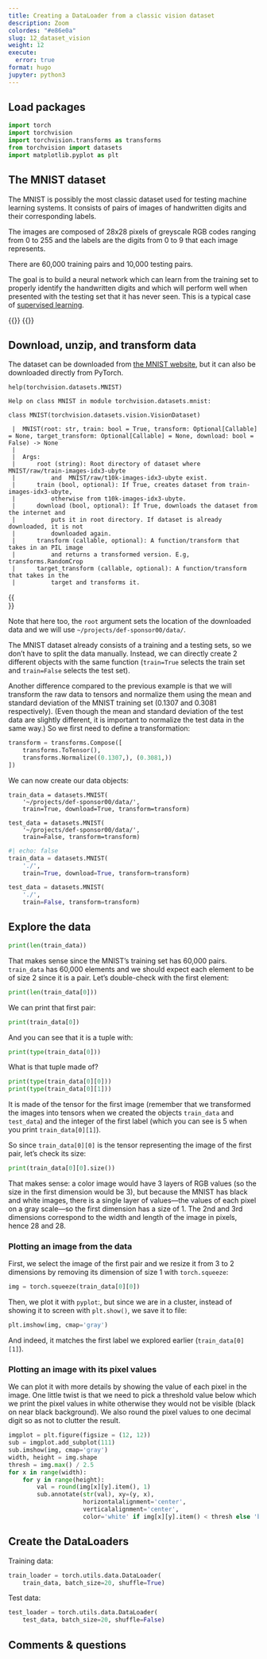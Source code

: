 ```yaml
---
title: Creating a DataLoader from a classic vision dataset
description: Zoom
colordes: "#e86e0a"
slug: 12_dataset_vision
weight: 12
execute:
  error: true
format: hugo
jupyter: python3
---
```


## Load packages

```python
import torch
import torchvision
import torchvision.transforms as transforms
from torchvision import datasets
import matplotlib.pyplot as plt
```

## The MNIST dataset

The MNIST is possibly the most classic dataset used for testing machine learning systems. It consists of pairs of images of handwritten digits and their corresponding labels.

The images are composed of 28x28 pixels of greyscale RGB codes ranging from 0 to 255 and the labels are the digits from 0 to 9 that each image represents.

There are 60,000 training pairs and 10,000 testing pairs.

The goal is to build a neural network which can learn from the training set to properly identify the handwritten digits and which will perform well when presented with the testing set that it has never seen. This is a typical case of [supervised learning](https://en.wikipedia.org/wiki/Supervised_learning).

{{<imgbshadow src="/img/mnist_nn.png" margin="5rem" title="" width="85%" line-height="0rem">}}
{{</imgbshadow>}}

## Download, unzip, and transform data

The dataset can be downloaded from [the MNIST website](http://yann.lecun.com/exdb/mnist/), but it can also be downloaded directly from PyTorch.

```.python
help(torchvision.datasets.MNIST)
```
```
Help on class MNIST in module torchvision.datasets.mnist:

class MNIST(torchvision.datasets.vision.VisionDataset)

 |  MNIST(root: str, train: bool = True, transform: Optional[Callable] = None, target_transform: Optional[Callable] = None, download: bool = False) -> None
 |
 |  Args:
 |      root (string): Root directory of dataset where MNIST/raw/train-images-idx3-ubyte
 |          and  MNIST/raw/t10k-images-idx3-ubyte exist.
 |      train (bool, optional): If True, creates dataset from train-images-idx3-ubyte,
 |          otherwise from t10k-images-idx3-ubyte.
 |      download (bool, optional): If True, downloads the dataset from the internet and
 |          puts it in root directory. If dataset is already downloaded, it is not
 |          downloaded again.
 |      transform (callable, optional): A function/transform that  takes in an PIL image
 |          and returns a transformed version. E.g, transforms.RandomCrop
 |      target_transform (callable, optional): A function/transform that takes in the
 |          target and transforms it.
```
{{<br size="4">}}

Note that here too, the `root` argument sets the location of the downloaded data and we will use `~/projects/def-sponsor00/data/`.

The MNIST dataset already consists of a training and a testing sets, so we don't have to split the data manually. Instead, we can directly create 2 different objects with the same function (`train=True` selects the train set and `train=False` selects the test set).

Another difference compared to the previous example is that we will transform the raw data to tensors and normalize them using the mean and standard deviation of the MNIST training set (0.1307 and 0.3081 respectively). (Even though the mean and standard deviation of the test data are slightly different, it is important to normalize the test data in the same way.) So we first need to define a transformation:

```python
transform = transforms.Compose([
    transforms.ToTensor(),
    transforms.Normalize((0.1307,), (0.3081,))
])
```

We can now create our data objects:

```.python
train_data = datasets.MNIST(
    '~/projects/def-sponsor00/data/',
    train=True, download=True, transform=transform)

test_data = datasets.MNIST(
    '~/projects/def-sponsor00/data/',
    train=False, transform=transform)
```

```python
#| echo: false
train_data = datasets.MNIST(
    './',
    train=True, download=True, transform=transform)

test_data = datasets.MNIST(
    './',
    train=False, transform=transform)
```

## Explore the data

```python
print(len(train_data))
```

That makes sense since the MNIST's training set has 60,000 pairs. `train_data` has 60,000 elements and we should expect each element to be of size 2 since it is a pair. Let's double-check with the first element:

```python
print(len(train_data[0]))
```

We can print that first pair:

```python
print(train_data[0])
```

And you can see that it is a tuple with:

```python
print(type(train_data[0]))
```

What is that tuple made of?

```python
print(type(train_data[0][0]))
print(type(train_data[0][1]))
```

It is made of the tensor for the first image (remember that we transformed the images into tensors when we created the objects `train_data` and `test_data`) and the integer of the first label (which you can see is 5 when you print `train_data[0][1]`).

So since `train_data[0][0]` is the tensor representing the image of the first pair, let's check its size:

```python
print(train_data[0][0].size())
```

That makes sense: a color image would have 3 layers of RGB values (so the size in the first dimension would be 3), but because the MNIST has black and white images, there is a single layer of values—the values of each pixel on a gray scale—so the first dimension has a size of 1. The 2nd and 3rd dimensions correspond to the width and length of the image in pixels, hence 28 and 28.

### Plotting an image from the data

First, we select the image of the first pair and we resize it from 3 to 2 dimensions by removing its dimension of size 1 with `torch.squeeze`:

```python
img = torch.squeeze(train_data[0][0])
```

Then, we plot it with `pyplot`:, but since we are in a cluster, instead of showing it to screen with `plt.show()`, we save it to file:

```python
plt.imshow(img, cmap='gray')
```

And indeed, it matches the first label we explored earlier (`train_data[0][1]`).

### Plotting an image with its pixel values

We can plot it with more details by showing the value of each pixel in the image. One little twist is that we need to pick a threshold value below which we print the pixel values in white otherwise they would not be visible (black on near black background). We also round the pixel values to one decimal digit so as not to clutter the result.

```python
imgplot = plt.figure(figsize = (12, 12))
sub = imgplot.add_subplot(111)
sub.imshow(img, cmap='gray')
width, height = img.shape
thresh = img.max() / 2.5
for x in range(width):
    for y in range(height):
        val = round(img[x][y].item(), 1)
        sub.annotate(str(val), xy=(y, x),
                     horizontalalignment='center',
                     verticalalignment='center',
                     color='white' if img[x][y].item() < thresh else 'black')
```

## Create the DataLoaders

Training data:

```python
train_loader = torch.utils.data.DataLoader(
    train_data, batch_size=20, shuffle=True)
```

Test data:

```python
test_loader = torch.utils.data.DataLoader(
    test_data, batch_size=20, shuffle=False)
```

## Comments & questions
